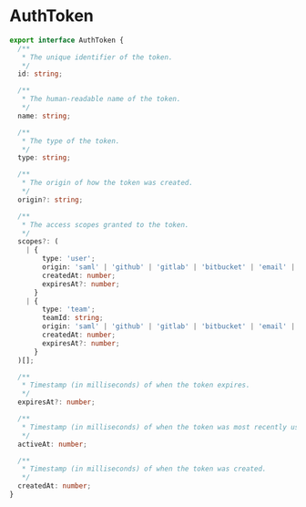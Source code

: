 # AuthToken

```typescript
export interface AuthToken {
  /**
   * The unique identifier of the token.
   */
  id: string;

  /**
   * The human-readable name of the token.
   */
  name: string;

  /**
   * The type of the token.
   */
  type: string;

  /**
   * The origin of how the token was created.
   */
  origin?: string;

  /**
   * The access scopes granted to the token.
   */
  scopes?: (
    | {
        type: 'user';
        origin: 'saml' | 'github' | 'gitlab' | 'bitbucket' | 'email' | 'manual' | 'passkey';
        createdAt: number;
        expiresAt?: number;
      }
    | {
        type: 'team';
        teamId: string;
        origin: 'saml' | 'github' | 'gitlab' | 'bitbucket' | 'email' | 'manual' | 'passkey';
        createdAt: number;
        expiresAt?: number;
      }
  )[];

  /**
   * Timestamp (in milliseconds) of when the token expires.
   */
  expiresAt?: number;

  /**
   * Timestamp (in milliseconds) of when the token was most recently used.
   */
  activeAt: number;

  /**
   * Timestamp (in milliseconds) of when the token was created.
   */
  createdAt: number;
}
```
